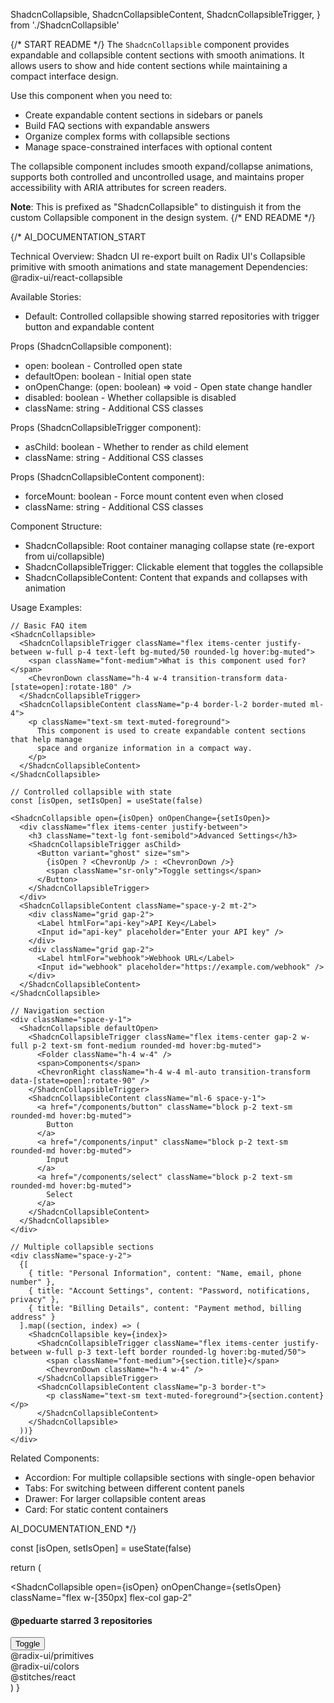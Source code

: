   ShadcnCollapsible,
  ShadcnCollapsibleContent,
  ShadcnCollapsibleTrigger,
} from './ShadcnCollapsible'

{/* START README */}
The `ShadcnCollapsible` component provides expandable and collapsible content sections with smooth animations. It allows users to show and hide content sections while maintaining a compact interface design.

Use this component when you need to:

- Create expandable content sections in sidebars or panels
- Build FAQ sections with expandable answers
- Organize complex forms with collapsible sections
- Manage space-constrained interfaces with optional content

The collapsible component includes smooth expand/collapse animations, supports both controlled and uncontrolled usage, and maintains proper accessibility with ARIA attributes for screen readers.

**Note**: This is prefixed as "ShadcnCollapsible" to distinguish it from the custom Collapsible component in the design system.
{/* END README */}

{/*
AI_DOCUMENTATION_START

Technical Overview: Shadcn UI re-export built on Radix UI's Collapsible primitive with smooth animations and state management
Dependencies: @radix-ui/react-collapsible

Available Stories:

- Default: Controlled collapsible showing starred repositories with trigger button and expandable content

Props (ShadcnCollapsible component):

- open: boolean - Controlled open state
- defaultOpen: boolean - Initial open state
- onOpenChange: (open: boolean) => void - Open state change handler
- disabled: boolean - Whether collapsible is disabled
- className: string - Additional CSS classes

Props (ShadcnCollapsibleTrigger component):

- asChild: boolean - Whether to render as child element
- className: string - Additional CSS classes

Props (ShadcnCollapsibleContent component):

- forceMount: boolean - Force mount content even when closed
- className: string - Additional CSS classes

Component Structure:

- ShadcnCollapsible: Root container managing collapse state (re-export from ui/collapsible)
- ShadcnCollapsibleTrigger: Clickable element that toggles the collapsible
- ShadcnCollapsibleContent: Content that expands and collapses with animation

Usage Examples:

```tsx
// Basic FAQ item
<ShadcnCollapsible>
  <ShadcnCollapsibleTrigger className="flex items-center justify-between w-full p-4 text-left bg-muted/50 rounded-lg hover:bg-muted">
    <span className="font-medium">What is this component used for?</span>
    <ChevronDown className="h-4 w-4 transition-transform data-[state=open]:rotate-180" />
  </ShadcnCollapsibleTrigger>
  <ShadcnCollapsibleContent className="p-4 border-l-2 border-muted ml-4">
    <p className="text-sm text-muted-foreground">
      This component is used to create expandable content sections that help manage
      space and organize information in a compact way.
    </p>
  </ShadcnCollapsibleContent>
</ShadcnCollapsible>

// Controlled collapsible with state
const [isOpen, setIsOpen] = useState(false)

<ShadcnCollapsible open={isOpen} onOpenChange={setIsOpen}>
  <div className="flex items-center justify-between">
    <h3 className="text-lg font-semibold">Advanced Settings</h3>
    <ShadcnCollapsibleTrigger asChild>
      <Button variant="ghost" size="sm">
        {isOpen ? <ChevronUp /> : <ChevronDown />}
        <span className="sr-only">Toggle settings</span>
      </Button>
    </ShadcnCollapsibleTrigger>
  </div>
  <ShadcnCollapsibleContent className="space-y-2 mt-2">
    <div className="grid gap-2">
      <Label htmlFor="api-key">API Key</Label>
      <Input id="api-key" placeholder="Enter your API key" />
    </div>
    <div className="grid gap-2">
      <Label htmlFor="webhook">Webhook URL</Label>
      <Input id="webhook" placeholder="https://example.com/webhook" />
    </div>
  </ShadcnCollapsibleContent>
</ShadcnCollapsible>

// Navigation section
<div className="space-y-1">
  <ShadcnCollapsible defaultOpen>
    <ShadcnCollapsibleTrigger className="flex items-center gap-2 w-full p-2 text-sm font-medium rounded-md hover:bg-muted">
      <Folder className="h-4 w-4" />
      <span>Components</span>
      <ChevronRight className="h-4 w-4 ml-auto transition-transform data-[state=open]:rotate-90" />
    </ShadcnCollapsibleTrigger>
    <ShadcnCollapsibleContent className="ml-6 space-y-1">
      <a href="/components/button" className="block p-2 text-sm rounded-md hover:bg-muted">
        Button
      </a>
      <a href="/components/input" className="block p-2 text-sm rounded-md hover:bg-muted">
        Input
      </a>
      <a href="/components/select" className="block p-2 text-sm rounded-md hover:bg-muted">
        Select
      </a>
    </ShadcnCollapsibleContent>
  </ShadcnCollapsible>
</div>

// Multiple collapsible sections
<div className="space-y-2">
  {[
    { title: "Personal Information", content: "Name, email, phone number" },
    { title: "Account Settings", content: "Password, notifications, privacy" },
    { title: "Billing Details", content: "Payment method, billing address" }
  ].map((section, index) => (
    <ShadcnCollapsible key={index}>
      <ShadcnCollapsibleTrigger className="flex items-center justify-between w-full p-3 text-left border rounded-lg hover:bg-muted/50">
        <span className="font-medium">{section.title}</span>
        <ChevronDown className="h-4 w-4" />
      </ShadcnCollapsibleTrigger>
      <ShadcnCollapsibleContent className="p-3 border-t">
        <p className="text-sm text-muted-foreground">{section.content}</p>
      </ShadcnCollapsibleContent>
    </ShadcnCollapsible>
  ))}
</div>
```

Related Components:

- Accordion: For multiple collapsible sections with single-open behavior
- Tabs: For switching between different content panels
- Drawer: For larger collapsible content areas
- Card: For static content containers

AI_DOCUMENTATION_END
*/}

  const [isOpen, setIsOpen] = useState(false)

return (

<ShadcnCollapsible
  open={isOpen}
  onOpenChange={setIsOpen}
  className="flex w-[350px] flex-col gap-2"
>
  <div className="flex items-center justify-between gap-4 px-4">
    <h4 className="text-sm font-semibold">@peduarte starred 3 repositories</h4>
    <ShadcnCollapsibleTrigger asChild>
      <Button variant="ghost" size="icon" className="size-8">
        <ChevronsUpDown />
        <span className="sr-only">Toggle</span>
      </Button>
    </ShadcnCollapsibleTrigger>
  </div>
  <div className="rounded-md border px-4 py-2 font-mono text-sm">
    @radix-ui/primitives
  </div>
  <ShadcnCollapsibleContent className="flex flex-col gap-2">
    <div className="rounded-md border px-4 py-2 font-mono text-sm">
      @radix-ui/colors
    </div>
    <div className="rounded-md border px-4 py-2 font-mono text-sm">
      @stitches/react
    </div>
  </ShadcnCollapsibleContent>
</ShadcnCollapsible>
) }
